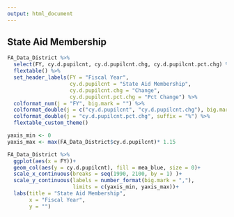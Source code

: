 ```yaml
---
output: html_document
---
```


## State Aid Membership

```r

FA_Data_District %>%
  select(FY, cy.d.pupilcnt, cy.d.pupilcnt.chg, cy.d.pupilcnt.pct.chg) %>%
  flextable() %>%
  set_header_labels(FY = "Fiscal Year",
                    cy.d.pupilcnt = "State Aid Membership",
                    cy.d.pupilcnt.chg = "Change",
                    cy.d.pupilcnt.pct.chg = "Pct Change") %>%
  colformat_num(j = "FY", big.mark = "") %>%
  colformat_double(j = c("cy.d.pupilcnt", "cy.d.pupilcnt.chg"), big.mark = ",", )%>%
  colformat_double(j = "cy.d.pupilcnt.pct.chg", suffix = "%") %>% 
  flextable_custom_theme()


```


```r

yaxis_min <- 0
yaxis_max <- max(FA_Data_District$cy.d.pupilcnt)* 1.15

FA_Data_District %>%
  ggplot(aes(x = FY))+
  geom_col(aes(y = cy.d.pupilcnt), fill = mea_blue, size = 0)+
  scale_x_continuous(breaks = seq(1990, 2100, by = 1) )+
  scale_y_continuous(labels = number_format(big.mark = ","),
                     limits = c(yaxis_min, yaxis_max))+
  labs(title = "State Aid Membership",
       x = "Fiscal Year",
       y = "")




```








